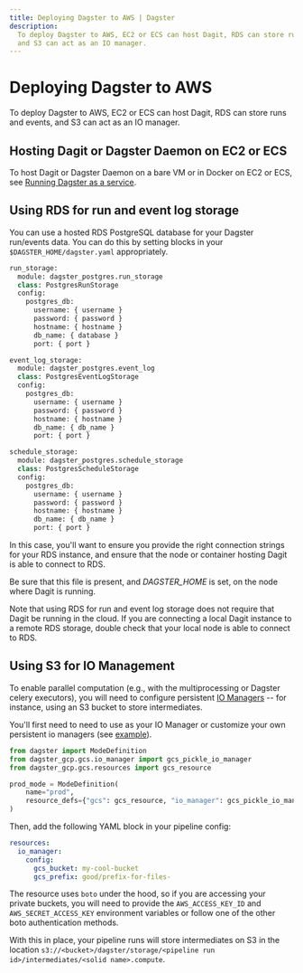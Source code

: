 ```yaml
---
title: Deploying Dagster to AWS | Dagster
description:
  To deploy Dagster to AWS, EC2 or ECS can host Dagit, RDS can store runs and events,
  and S3 can act as an IO manager.
---
```


# Deploying Dagster to AWS

To deploy Dagster to AWS, EC2 or ECS can host Dagit, RDS can store runs and events, and S3 can act as an IO manager.

## Hosting Dagit or Dagster Daemon on EC2 or ECS

To host Dagit or Dagster Daemon on a bare VM or in Docker on EC2 or ECS, see [Running Dagster as a service](/deployment/guides/service).

## Using RDS for run and event log storage

You can use a hosted RDS PostgreSQL database for your Dagster run/events
data. You can do this by setting blocks in your
`$DAGSTER_HOME/dagster.yaml` appropriately.

```python file=/deploying/dagster-pg.yaml
run_storage:
  module: dagster_postgres.run_storage
  class: PostgresRunStorage
  config:
    postgres_db:
      username: { username }
      password: { password }
      hostname: { hostname }
      db_name: { database }
      port: { port }

event_log_storage:
  module: dagster_postgres.event_log
  class: PostgresEventLogStorage
  config:
    postgres_db:
      username: { username }
      password: { password }
      hostname: { hostname }
      db_name: { db_name }
      port: { port }

schedule_storage:
  module: dagster_postgres.schedule_storage
  class: PostgresScheduleStorage
  config:
    postgres_db:
      username: { username }
      password: { password }
      hostname: { hostname }
      db_name: { db_name }
      port: { port }
```

In this case, you'll want to ensure you provide the right connection
strings for your RDS instance, and ensure that the node or container
hosting Dagit is able to connect to RDS.

Be sure that this file is present, and _DAGSTER_HOME_ is
set, on the node where Dagit is running.

Note that using RDS for run and event log storage does not require that
Dagit be running in the cloud. If you are connecting a local Dagit
instance to a remote RDS storage, double check that your local node is
able to connect to RDS.

## Using S3 for IO Management

To enable parallel computation (e.g., with the multiprocessing or Dagster celery executors), you will need to configure persistent [IO Managers](/concepts/io-management/io-managers) -- for instance, using an S3 bucket to store
intermediates.

You'll first need to need to use <PyObject module="dagster_aws.s3" object="s3_pickle_io_manager"/> as your IO Manager or customize your own persistent io managers (see [example](/concepts/io-management/io-managers#defining-an-io-manager)).

```python file=/deploying/aws/io_manager.py
from dagster import ModeDefinition
from dagster_gcp.gcs.io_manager import gcs_pickle_io_manager
from dagster_gcp.gcs.resources import gcs_resource

prod_mode = ModeDefinition(
    name="prod",
    resource_defs={"gcs": gcs_resource, "io_manager": gcs_pickle_io_manager},
)
```

Then, add the following YAML block in your pipeline config:

```yaml file=/deploying/aws/io_manager.yaml
resources:
  io_manager:
    config:
      gcs_bucket: my-cool-bucket
      gcs_prefix: good/prefix-for-files-
```

The resource uses `boto` under the hood, so if you are accessing your private buckets, you will
need to provide the `AWS_ACCESS_KEY_ID` and `AWS_SECRET_ACCESS_KEY` environment variables
or follow one of the other boto authentication methods.

With this in place, your pipeline runs will store intermediates on S3 in the location
`s3://<bucket>/dagster/storage/<pipeline run id>/intermediates/<solid name>.compute`.
